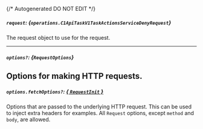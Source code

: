 {/* Autogenerated DO NOT EDIT  */}

##### `request`: *{`operations.C1ApiTaskV1TaskActionsServiceDenyRequest`}*
The request object to use for the request.

<Collapsible openLabel={Labels.showProperties} closeLabel={Labels.hideProperties}>
  <C1ApiTaskV1TaskActionsServiceDenyRequest />
</Collapsible>

---
##### `options?`: *{`RequestOptions`}*
Options for making HTTP requests.
---
##### `options.fetchOptions?`: [*{ `RequestInit` }*](https://developer.mozilla.org/en-US/docs/Web/API/Request/Request#options)
Options that are passed to the underlying HTTP request. This can be used to inject extra headers for examples. All `Request` options, except `method` and `body`, are allowed.


